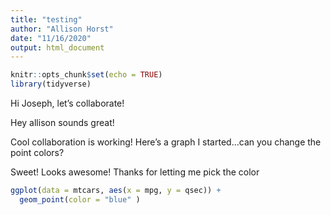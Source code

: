 ```yaml
---
title: "testing"
author: "Allison Horst"
date: "11/16/2020"
output: html_document
---
```


```r
knitr::opts_chunk$set(echo = TRUE)
library(tidyverse)
```

Hi Joseph, let's collaborate!

Hey allison sounds great!

Cool collaboration is working! 
Here's a graph I started...can you change the point colors? 

Sweet! Looks awesome! Thanks for letting me pick the color

```r
ggplot(data = mtcars, aes(x = mpg, y = qsec)) +
  geom_point(color = "blue" )
```

